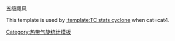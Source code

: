 五级飓风<noinclude>

This template is used by [[:template:TC stats cyclone]] when cat=cat4.

[[Category:热带气旋统计模板]]
</noinclude>